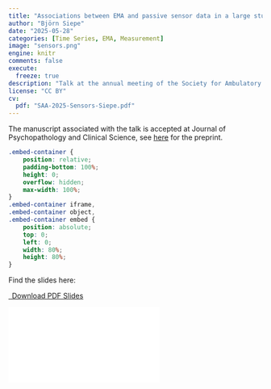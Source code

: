 ```yaml
---
title: "Associations between EMA and passive sensor data in a large student sample"
author: "Björn Siepe"
date: "2025-05-28"
categories: [Time Series, EMA, Measurement]
image: "sensors.png"
engine: knitr
comments: false
execute:
  freeze: true
description: "Talk at the annual meeting of the Society for Ambulatory Assessment 2025 (Leuven, Belgium)."
license: "CC BY"
cv:
  pdf: "SAA-2025-Sensors-Siepe.pdf"
---
```


The manuscript associated with the talk is accepted at Journal of Psychopathology and Clinical Science, see [here](https://doi.org/10.31234/osf.io/ybns6) for the preprint.

```css
.embed-container {
    position: relative;
    padding-bottom: 100%;
    height: 0;
    overflow: hidden;
    max-width: 100%;
}
.embed-container iframe,
.embed-container object,
.embed-container embed {
    position: absolute;
    top: 0;
    left: 0;
    width: 80%;
    height: 80%;
}
```

Find the slides here:

```{=html}
<p class="text-center">
  <a class="btn btn-primary btn-lg cv-download" href="`r rmarkdown::metadata$cv$pdf`" target="_blank">
    <i class="fa-solid fa-file-arrow-down"></i>&ensp;Download PDF Slides
  </a>
</p>
<div class="embed-container">
  <iframe src="`r rmarkdown::metadata$cv$pdf`" style="border: 0.5px"></iframe>
</div>
```
